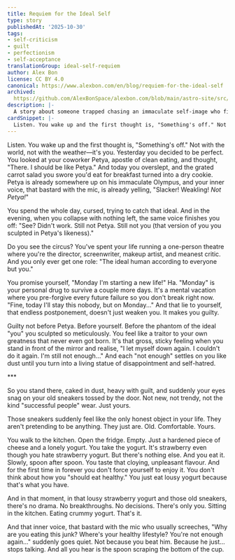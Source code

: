 ```yaml
---
title: Requiem for the Ideal Self
type: story
publishedAt: '2025-10-30'
tags:
- self-criticism
- guilt
- perfectionism
- self-acceptance
translationGroup: ideal-self-requiem
author: Alex Bon
license: CC BY 4.0
canonical: https://www.alexbon.com/en/blog/requiem-for-the-ideal-self
archived:
  https://github.com/AlexBonSpace/alexbon.com/blob/main/astro-site/src/content/posts/en/stories/requiem-for-the-ideal-self.mdx
description: |-
  A story about someone trapped chasing an immaculate self-image who finds a brief ceasefire in honest, lousy ordinary moments.
cardSnippet: |-
  Listen. You wake up and the first thought is, "Something's off." Not with the world, not with the weather—it's you. Yesterday you decided to be perfect. You looked at your coworker Petya, apostle of clean eating, and thought, "There. I should be like Petya." And today you overslept, and the grated carrot salad you swore you'd have for breakfast turned into a dry cookie. Petya is already somewhere up on his immaculate Olympus, and your inner voice, that bastard with the mic, is already yelling, "Slacker! Weakling! *Not Petya!*"
---
```


Listen. You wake up and the first thought is, "Something's off." Not with the world, not with the weather—it's you. Yesterday you decided to be perfect. You looked at your coworker Petya, apostle of clean eating, and thought, "There. I should be like Petya." And today you overslept, and the grated carrot salad you swore you'd eat for breakfast turned into a dry cookie. Petya is already somewhere up on his immaculate Olympus, and your inner voice, that bastard with the mic, is already yelling, "Slacker! Weakling! *Not Petya!*"

You spend the whole day, cursed, trying to catch that ideal. And in the evening, when you collapse with nothing left, the same voice finishes you off: "See? Didn't work. Still not Petya. Still not you (that version of you you sculpted in Petya's likeness)."

Do you see the circus? You've spent your life running a one-person theatre where you're the director, screenwriter, makeup artist, and meanest critic. And you only ever get one role: "The ideal human according to everyone but you."

You promise yourself, "Monday I'm starting a new life!" Ha. "Monday" is your personal drug to survive a couple more days. It's a mental vacation where you pre-forgive every future failure so you don't break right now. "Fine, today I'll stay this nobody, but on Monday..." And that lie to yourself, that endless postponement, doesn't just weaken you. It makes you guilty.

Guilty not before Petya. Before yourself. Before the phantom of the ideal "you" you sculpted so meticulously. You feel like a traitor to your own greatness that never even got born. It's that gross, sticky feeling when you stand in front of the mirror and realise, "I let myself down again. I couldn't do it again. I'm still not enough..." And each "not enough" settles on you like dust until you turn into a living statue of disappointment and self-hatred.

*\*\*

So you stand there, caked in dust, heavy with guilt, and suddenly your eyes snag on your old sneakers tossed by the door. Not new, not trendy, not the kind "successful people" wear. Just yours.

Those sneakers suddenly feel like the only honest object in your life. They aren't pretending to be anything. They just are. Old. Comfortable. Yours.

You walk to the kitchen. Open the fridge. Empty. Just a hardened piece of cheese and a lonely yogurt. You take the yogurt. It's strawberry even though you hate strawberry yogurt. But there's nothing else. And you eat it. Slowly, spoon after spoon. You taste that cloying, unpleasant flavour. And for the first time in forever you don't force yourself to enjoy it. You don't think about how you "should eat healthy." You just eat lousy yogurt because that's what you have.

And in that moment, in that lousy strawberry yogurt and those old sneakers, there's no drama. No breakthroughs. No decisions. There's only you. Sitting in the kitchen. Eating crummy yogurt. That's it.

And that inner voice, that bastard with the mic who usually screeches, "Why are you eating this junk? Where's your healthy lifestyle? You're not enough again..." suddenly goes quiet. Not because you beat him. Because he just... stops talking. And all you hear is the spoon scraping the bottom of the cup.
